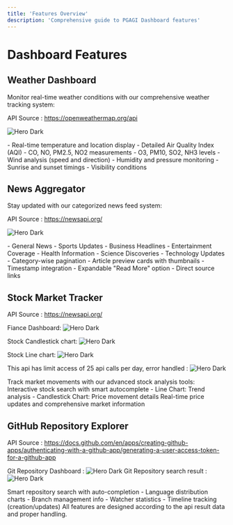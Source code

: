 ```yaml
---
title: 'Features Overview'
description: 'Comprehensive guide to PGAGI Dashboard features'
---
```


# Dashboard Features

## Weather Dashboard

Monitor real-time weather conditions with our comprehensive weather tracking system:

API Source : https://openweathermap.org/api

<img
  className=""
  src="/images/w.png"
  alt="Hero Dark"
/>

<Card title="Weather Features">
  - Real-time temperature and location display
  - Detailed Air Quality Index (AQI)
    - CO, NO, PM2.5, NO2 measurements
    - O3, PM10, SO2, NH3 levels
  - Wind analysis (speed and direction)
  - Humidity and pressure monitoring
  - Sunrise and sunset timings
  - Visibility conditions
</Card>

## News Aggregator

Stay updated with our categorized news feed system:

API Source : https://newsapi.org/

<img
  className=""
  src="/images/n.png"
  alt="Hero Dark"
/>

<AccordionGroup>
  <Accordion title="News Categories">
    - General News
    - Sports Updates
    - Business Headlines
    - Entertainment Coverage
    - Health Information
    - Science Discoveries
    - Technology Updates
  </Accordion>

  <Accordion title="Features">
    - Category-wise pagination
    - Article preview cards with thumbnails
    - Timestamp integration
    - Expandable "Read More" option
    - Direct source links
  </Accordion>
</AccordionGroup>

## Stock Market Tracker

API Source : https://newsapi.org/

Fiance Dashboard:
<img
  className=""
  src="/images/f.png"
  alt="Hero Dark"
/>

Stock Candlestick chart:
<img
  className=""
  src="/images/fc.png"
  alt="Hero Dark"
/>

Stock Line chart:
<img
  className=""
  src="/images/fl.png"
  alt="Hero Dark"
/>

This api has limit access of 25 api calls per day, error handled :
<img
  className=""
  src="/images/fe.png"
  alt="Hero Dark"
/>

<Frame>
  Track market movements with our advanced stock analysis tools:

  <Steps>
    <Step title="Search">
      Interactive stock search with smart autocomplete
    </Step>
    <Step title="Visualization">
      - Line Chart: Trend analysis
      - Candlestick Chart: Price movement details
    </Step>
    <Step title="Data">
      Real-time price updates and comprehensive market information
    </Step>
  </Steps>
</Frame>

## GitHub Repository Explorer

API Source : https://docs.github.com/en/apps/creating-github-apps/authenticating-with-a-github-app/generating-a-user-access-token-for-a-github-app

Git Repository Dashboard : 
<img
  className=""
  src="/images/g.png"
  alt="Hero Dark"
/>
Git Repository search result : 
<img
  className=""
  src="/images/gs.png"
  alt="Hero Dark"
/>

<CardGroup>
  <Card title="Search Functionality" icon="magnifying-glass">
    Smart repository search with auto-completion
  </Card>
  
  <Card title="Repository Analytics" icon="chart-mixed">
    - Language distribution charts
    - Branch management info
    - Watcher statistics
    - Timeline tracking (creation/updates)
  </Card>
</CardGroup>

<Note>
All features are designed according to the api result data and proper handling.
</Note>